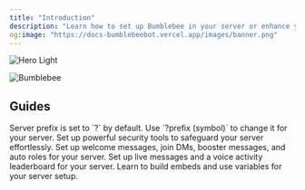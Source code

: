```yaml
---
title: "Introduction"
description: "Learn how to set up Bumblebee in your server or enhance your everyday use with commands & more. "
og:image: "https://docs-bumblebeebot.vercel.app/images/banner.png"
---
```


<img
  className="block dark:hidden"
  src="/images/hero-light.png"
  alt="Hero Light"
/>

<img
  className="hidden dark:block"
  src="/images/bumblebee.png"
  alt="Bumblebee"
  title={true}
/>

## Guides

<Info>
  Server prefix is set to `?` by default. Use `?prefix (symbol)` to change it for your server.
</Info>

<CardGroup cols={2}>
  <Card title="Security Setup" icon="shield" href="https://mintlify.com/docs/settings/global">
    Set up powerful security tools to safeguard your server effortlessly.
  </Card>
  <Card title="Server Configuration" icon="gear" href="https://mintlify.com/docs/api-playground/openapi">
    Set up welcome messages, join DMs, booster messages, and auto roles for your server.
  </Card>
  <Card title="Leaderboards" icon="crown" href="https://mintlify.com/docs/content/components/accordions">
    Set up live messages and a voice activity leaderboard for your server.
  </Card>
  <Card title="Embed Designing " icon="palette" href="https://mintlify.com/customers">
    Learn to build embeds and use variables for your server setup.
  </Card>
</CardGroup>